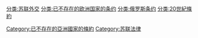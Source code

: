 [[分类:苏联外交|分类:苏联外交]]
[[分类:已不存在的欧洲国家的条约|分类:已不存在的欧洲国家的条约]]
[[Category:已不存在的亞洲國家的條約|Category:已不存在的亞洲國家的條約]]
[[分类:俄罗斯条约|分类:俄罗斯条约]]
[[分类:20世紀條約|分类:20世紀條約]]
[[Category:苏联法律|Category:苏联法律]]
